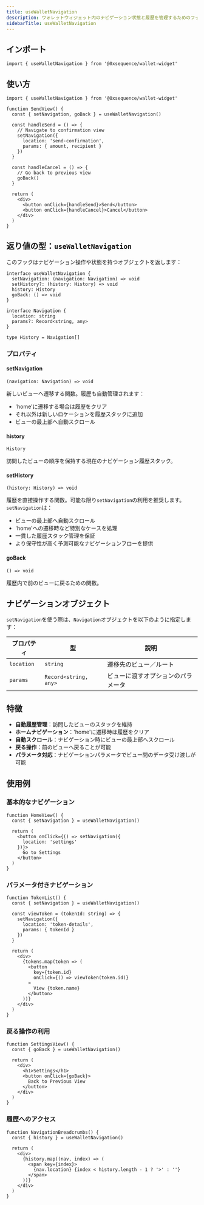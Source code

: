 ```yaml
---
title: useWalletNavigation
description: ウォレットウィジェット内のナビゲーション状態と履歴を管理するためのフック
sidebarTitle: useWalletNavigation
---
```


## インポート

```tsx
import { useWalletNavigation } from '@0xsequence/wallet-widget' 
```

## 使い方

```tsx
import { useWalletNavigation } from '@0xsequence/wallet-widget'

function SendView() {
  const { setNavigation, goBack } = useWalletNavigation() 

  const handleSend = () => {
    // Navigate to confirmation view
    setNavigation({
      location: 'send-confirmation',
      params: { amount, recipient }
    })
  }

  const handleCancel = () => {
    // Go back to previous view
    goBack()
  }

  return (
    <div>
      <button onClick={handleSend}>Send</button>
      <button onClick={handleCancel}>Cancel</button>
    </div>
  )
}
```

## 返り値の型：`useWalletNavigation`
このフックはナビゲーション操作や状態を持つオブジェクトを返します：

```tsx
interface useWalletNavigation {
  setNavigation: (navigation: Navigation) => void
  setHistory?: (history: History) => void
  history: History
  goBack: () => void
}

interface Navigation {
  location: string
  params?: Record<string, any>
}

type History = Navigation[]
```

### プロパティ

#### setNavigation
`(navigation: Navigation) => void`

新しいビューへ遷移する関数。履歴も自動管理されます：
- 'home'に遷移する場合は履歴をクリア
- それ以外は新しいロケーションを履歴スタックに追加
- ビューの最上部へ自動スクロール

#### history
`History`

訪問したビューの順序を保持する現在のナビゲーション履歴スタック。

#### setHistory
`(history: History) => void`

履歴を直接操作する関数。可能な限り`setNavigation`の利用を推奨します。`setNavigation`は：
- ビューの最上部へ自動スクロール
- 'home'への遷移時など特別なケースを処理
- 一貫した履歴スタック管理を保証
- より保守性が高く予測可能なナビゲーションフローを提供

#### goBack
`() => void`

履歴内で前のビューに戻るための関数。

## ナビゲーションオブジェクト
`setNavigation`を使う際は、`Navigation`オブジェクトを以下のように指定します：

| プロパティ      | 型                     | 説明                |
| ---------- | --------------------- | ----------------- |
| `location` | `string`              | 遷移先のビュー／ルート       |
| `params`   | `Record<string, any>` | ビューに渡すオプションのパラメータ |

## 特徴

- **自動履歴管理**：訪問したビューのスタックを維持
- **ホームナビゲーション**：'home'に遷移時は履歴をクリア
- **自動スクロール**：ナビゲーション時にビューの最上部へスクロール
- **戻る操作**：前のビューへ戻ることが可能
- **パラメータ対応**：ナビゲーションパラメータでビュー間のデータ受け渡しが可能

## 使用例

### 基本的なナビゲーション

```tsx
function HomeView() {
  const { setNavigation } = useWalletNavigation()

  return (
    <button onClick={() => setNavigation({ 
      location: 'settings' 
    })}>
      Go to Settings
    </button>
  )
}
```

### パラメータ付きナビゲーション

```tsx
function TokenList() {
  const { setNavigation } = useWalletNavigation()

  const viewToken = (tokenId: string) => {
    setNavigation({
      location: 'token-details',
      params: { tokenId }
    })
  }

  return (
    <div>
      {tokens.map(token => (
        <button 
          key={token.id} 
          onClick={() => viewToken(token.id)}
        >
          View {token.name}
        </button>
      ))}
    </div>
  )
}
```

### 戻る操作の利用

```tsx
function SettingsView() {
  const { goBack } = useWalletNavigation()

  return (
    <div>
      <h1>Settings</h1>
      <button onClick={goBack}>
        Back to Previous View
      </button>
    </div>
  )
}
```

### 履歴へのアクセス

```tsx
function NavigationBreadcrumbs() {
  const { history } = useWalletNavigation()

  return (
    <div>
      {history.map((nav, index) => (
        <span key={index}>
          {nav.location} {index < history.length - 1 ? '>' : ''}
        </span>
      ))}
    </div>
  )
}
```